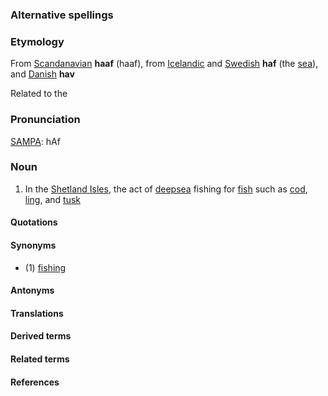 ===Alternative spellings===

===Etymology===

From [[Scandanavian]] '''haaf''' (haaf), from [[Icelandic]] and [[Swedish]] '''haf''' (the [[sea]]), and [[Danish]] '''hav'''

Related to the 

===Pronunciation===

[[SAMPA]]: hAf

===Noun===

#In the [[Shetland Isles]], the act of [[deepsea]] fishing for [[fish]] such as [[cod]], [[ling]], and [[tusk]]

====Quotations====

====Synonyms====

* (1) [[fishing]]

====Antonyms====

====Translations====

====Derived terms====

====Related terms====

====References====
